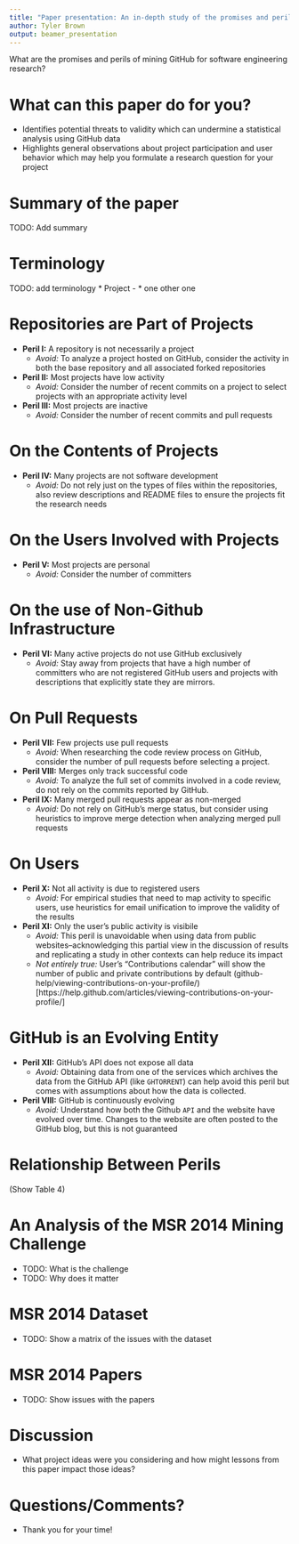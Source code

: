 ```yaml
---
title: "Paper presentation: An in-depth study of the promises and perils of mining GitHub"
author: Tyler Brown
output: beamer_presentation
---
```


What are the promises and perils of mining GitHub for software 
engineering research?

# What can this paper do for you?

* Identifies potential threats to validity which can undermine 
  a statistical analysis using GitHub data
* Highlights general observations about project participation
  and user behavior which may help you formulate a research
  question for your project

# Summary of the paper

TODO: Add summary

# Terminology

TODO: add terminology 
* Project - 
* one other one

# Repositories are Part of Projects

* **Peril I:** A repository is not necessarily a project
  - *Avoid:* To analyze a project hosted on GitHub, consider the
	activity in both the base repository and all associated
	forked repositories
	
* **Peril II:** Most projects have low activity
  - *Avoid:* Consider the number of recent commits on a project
	to select projects with an appropriate activity level
	
* **Peril III:** Most projects are inactive
  - *Avoid:* Consider the number of recent commits and pull requests
  
# On the Contents of Projects

* **Peril IV:** Many projects are not software development
  - *Avoid:* Do not rely just on the types of files within
	the repositories, also review descriptions and README
	files to ensure the projects fit the research needs
	
# On the Users Involved with Projects

* **Peril V:** Most projects are personal
  - *Avoid:* Consider the number of committers
  
# On the use of Non-Github Infrastructure

* **Peril VI:** Many active projects do not use GitHub exclusively
  - *Avoid:* Stay away from projects that have a high number of
	committers who are not registered GitHub users and projects
	with descriptions that explicitly state they are mirrors.
	
# On Pull Requests

* **Peril VII:** Few projects use pull requests
  - *Avoid:* When researching the code review process on GitHub,
	consider the number of pull requests before selecting a project.
	
* **Peril VIII:** Merges only track successful code
  - *Avoid:* To analyze the full set of commits involved in a
	code review, do not rely on the commits reported by GitHub.
	
* **Peril IX:** Many merged pull requests appear as non-merged
  - *Avoid:* Do not rely on GitHub's merge status, but consider
	using heuristics to improve merge detection when analyzing
	merged pull requests
	
# On Users

* **Peril X:** Not all activity is due to registered users
  - *Avoid:* For empirical studies that need to map activity to 
	specific users, use heuristics for email unification to improve
	the validity of the results
	
* **Peril XI:** Only the user's public activity is visibile
  - *Avoid:* This peril is unavoidable when using data from 
	public websites--acknowledging this partial view in the 
	discussion of results and replicating a study in other 
	contexts can help reduce its impact
  - *Not entirely true:* User's "Contributions calendar" will show
	the number of public and private contributions by default
	(github-help/viewing-contributions-on-your-profile/)[https://help.github.com/articles/viewing-contributions-on-your-profile/]
	
# GitHub is an Evolving Entity

* **Peril XII:** GitHub's API does not expose all data
  - *Avoid:* Obtaining data from one of the services which
	archives the data from the GitHub API (like `GHTORRENT`)
	can help avoid this peril but comes with assumptions about
	how the data is collected.
	
* **Peril VIII:** GitHub is continuously evolving
  - *Avoid:* Understand how both the Github `API` and 
	the website have evolved over time. Changes to the
	website are often posted to the GitHub blog, but this
	is not guaranteed
	
# Relationship Between Perils

(Show Table 4)


# An Analysis of the MSR 2014 Mining Challenge

* TODO: What is the challenge
* TODO: Why does it matter

# MSR 2014 Dataset

* TODO: Show a matrix of the issues with the dataset


# MSR 2014 Papers

* TODO: Show issues with the papers

# Discussion

* What project ideas were you considering and how might lessons
  from this paper impact those ideas?
  
# Questions/Comments?

* Thank you for your time!

